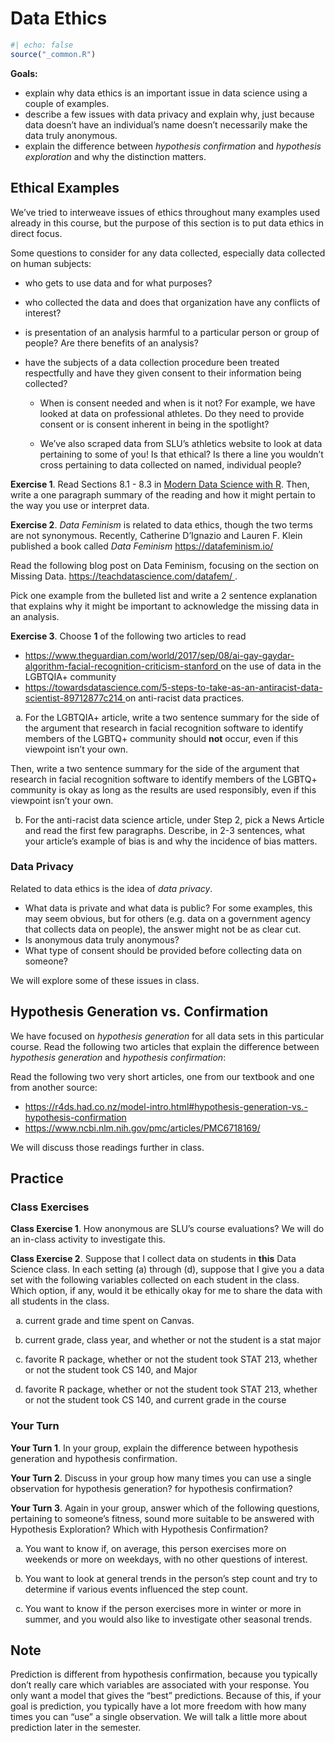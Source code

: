 # Data Ethics {#ethics}

```r
#| echo: false
source("_common.R")
```

__Goals:__

* explain why data ethics is an important issue in data science using a couple of examples.
* describe a few issues with data privacy and explain why, just because  data doesn't have an individual's name doesn't necessarily make the data truly anonymous.
* explain the difference between _hypothesis confirmation_ and _hypothesis exploration_ and why the distinction matters.

## Ethical Examples

We've tried to interweave issues of ethics throughout many examples used already in this course, but the purpose of this section is to put data ethics in direct focus.

Some questions to consider for any data collected, especially data collected on human subjects:

* who gets to use data and for what purposes? 

* who collected the data and does that organization have any conflicts of interest?

* is presentation of an analysis harmful to a particular person or group of people? Are there benefits of an analysis?

* have the subjects of a data collection procedure been treated respectfully and have they given consent to their information being collected?

    - When is consent needed and when is it not? For example, we have looked at data on professional athletes. Do they need to provide consent or is consent inherent in being in the spotlight?
    
    - We've also scraped data from SLU's athletics website to look at data pertaining to some of you! Is that ethical? Is there a line you wouldn't cross pertaining to data collected on named, individual people?

__Exercise 1__. Read Sections 8.1 - 8.3 in <a href="https://mdsr-book.github.io/mdsr2e/" target="_blank">Modern Data Science with R</a>. Then, write a one paragraph summary of the reading and how it might pertain to the way you use or interpret data.

__Exercise 2__. _Data Feminism_ is related to data ethics, though the two terms are not synonymous. Recently, Catherine D’Ignazio and Lauren F. Klein published a book called _Data Feminism_ <a href="https://datafeminism.io/" target="_blank">https://datafeminism.io/ </a>

Read the following blog post on Data Feminism, focusing on the section on Missing Data. <a href="https://teachdatascience.com/datafem/" target="_blank">https://teachdatascience.com/datafem/ </a>.

Pick one example from the bulleted list and write a 2 sentence explanation that explains why it might be important to acknowledge the missing data in an analysis.

__Exercise 3__. Choose __1__ of the following two articles to read

* <a href="https://www.theguardian.com/world/2017/sep/08/ai-gay-gaydar-algorithm-facial-recognition-criticism-stanford" target="_blank">https://www.theguardian.com/world/2017/sep/08/ai-gay-gaydar-algorithm-facial-recognition-criticism-stanford </a> on the use of data in the LGBTQIA+ community
* <a href="https://towardsdatascience.com/5-steps-to-take-as-an-antiracist-data-scientist-89712877c214" target="_blank">https://towardsdatascience.com/5-steps-to-take-as-an-antiracist-data-scientist-89712877c214 </a> on anti-racist data practices.

a. For the LGBTQIA+ article, write a two sentence summary for the side of the argument that research in facial recognition software to identify members of the LGBTQ+ community should __not__ occur, even if this viewpoint isn't your own. 

Then, write a two sentence summary for the side of the argument that research in facial recognition software to identify members of the LGBTQ+ community is okay as long as the results are used responsibly, even if this viewpoint isn't your own.

b. For the anti-racist data science article, under Step 2, pick a News Article and read the first few paragraphs. Describe, in 2-3 sentences, what your article's example of bias is and why the incidence of bias matters.

### Data Privacy

Related to data ethics is the idea of _data privacy_. 

* What data is private and what data is public? For some examples, this may seem obvious, but for others (e.g. data on a government agency that collects data on people), the answer might not be as clear cut.
* Is anonymous data truly anonymous?
* What type of consent should be provided before collecting data on someone?

We will explore some of these issues in class.

## Hypothesis Generation vs. Confirmation 

We have focused on _hypothesis generation_ for all data sets in this particular course. Read the following two articles that explain the difference between _hypothesis generation_ and _hypothesis confirmation_:

Read the following two very short articles, one from our textbook and one from another source:

* <a href="https://r4ds.had.co.nz/model-intro.html#hypothesis-generation-vs.-hypothesis-confirmation" target="_blank">https://r4ds.had.co.nz/model-intro.html#hypothesis-generation-vs.-hypothesis-confirmation</a>
* <a href="https://www.ncbi.nlm.nih.gov/pmc/articles/PMC6718169/" target="_blank">https://www.ncbi.nlm.nih.gov/pmc/articles/PMC6718169/</a>

We will discuss those readings further in class.

<!-- 1. Recall the course evaluations data set, which you used for Mini-Project 2. This might have been obvious, but the course evaluations were my course evaluations from last year, so I felt that it was ethically okay for me to share them. But, data privacy is not always a cut-and-dry issue. Consider the following course evaluation formats, and think about whether or not you would consider it ethically okay for me to share the evaluation information with you: -->

<!-- a. I not only gave you the course averages, but I also give you PDFs of each student's written responses. The PDFs are anonymous, but they do have the student's sex, year, and whether they took the course for a Major, Minor, Distribution Requirement, etc. Assume that you also can obtain the class roster for each class. -->

<!-- b. I not only gave you the course averages and the PDFs in (a), but I also give you the __grade__ each student received in the course on their PDF list of responses (but they are still anonymous and you can still obtain the class roster). -->

<!-- c. Another professor at SLU posts her evaluation averages in a table on a personal website. I scrape the data table and give it to you all, along with the professor's name and courses. I don't ask for permission, but the website that the tables are on is public. -->

## Practice

### Class Exercises

__Class Exercise 1__. How anonymous are SLU's course evaluations? We will do an in-class activity to investigate this.

__Class Exercise 2__. Suppose that I collect data on students in __this__ Data Science class. In each setting (a) through (d), suppose that I give you a data set with the following variables collected on each student in the class. Which option, if any, would it be ethically okay for me to share the data with all students in the class. 

a. current grade and time spent on Canvas.

b. current grade, class year, and whether or not the student is a stat major

c. favorite R package, whether or not the student took STAT 213, whether or not the student took CS 140, and Major

d. favorite R package, whether or not the student took STAT 213, whether or not the student took CS 140, and current grade in the course

### Your Turn

__Your Turn 1__. In your group, explain the difference between hypothesis generation and hypothesis confirmation.

__Your Turn 2__. Discuss in your group how many times you can use a single observation for hypothesis generation? for hypothesis confirmation?

__Your Turn 3__. Again in your group, answer which of the following questions, pertaining to someone's fitness, sound more suitable to be answered with Hypothesis Exploration? Which with Hypothesis Confirmation?

a. You want to know if, on average, this person exercises more on weekends or more on weekdays, with no other questions of interest.

b. You want to look at general trends in the person's step count and try to determine if various events influenced the step count.

c. You want to know if the person exercises more in winter or more in summer, and you would also like to investigate other seasonal trends.

::: {.callout-note}
## Note

Prediction is different from hypothesis confirmation, because you typically don't really care which variables are associated with your response. You only want a model that gives the "best" predictions. Because of this, if your goal is prediction, you typically have a lot more freedom with how many times you can "use" a single observation. We will talk a little more about prediction later in the semester.
:::



